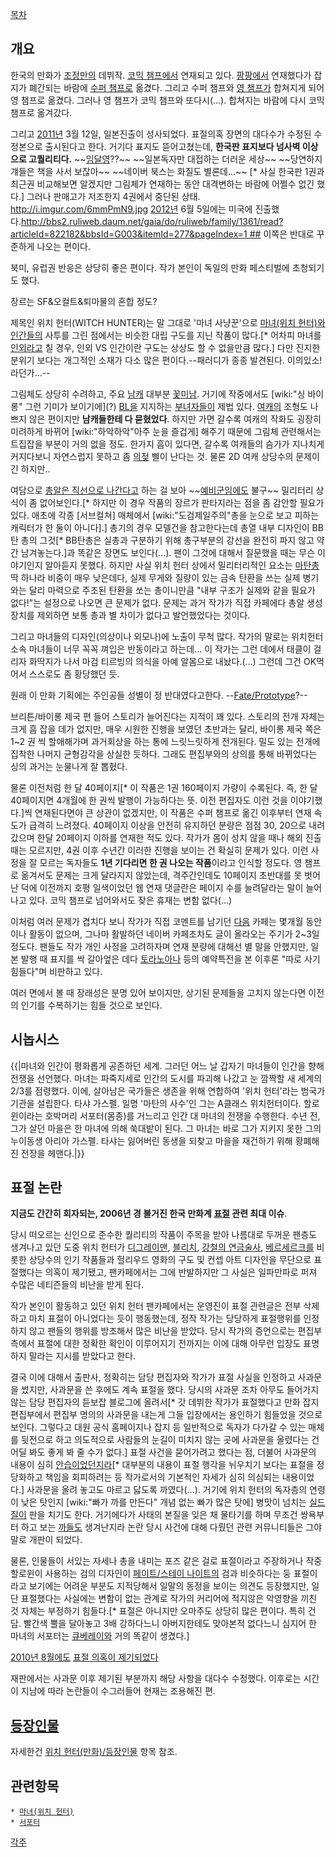 [[목차]]

== 개요 ==
한국의 만화가 [[조정만]]의 데뷔작. [[코믹 챔프]]에서 연재되고 있다.
[[팡팡]]에서 연재했다가 잡지가 폐간되는 바람에 [[수퍼 챔프]]로 옮겼다. 그리고 수퍼 챔프와 [[영 챔프]]가 합쳐지게 되어 영 챔프로 옮겼다. 그러나 영 챔프가 코믹 챔프와 또다시(...). 합쳐지는 바람에 다시 코믹 챔프로 옮겨갔다.

그리고 [[2011년]] 3월 12일, 일본진출이 성사되었다. 표절의혹 장면의 대다수가 수정된 수정본으로 출시된다고 한다. 거기다 표지도 뜯어고쳤는데, '''한국판 표지보다 넘사벽 이상으로 고퀄리티다.''' ~~[[임달영]]??~~ ~~일본독자만 대접하는 더러운 세상~~ ~~당연하지 걔들은 책을 사서 보잖아~~ ~~네이버 북스는 화질도 별론데...~~ [* 사실 한국판 1권과 최근권 비교해보면 알겠지만 그림체가 연재하는 동안 대격변하는 바람에 어쩔수 없긴 했다.] 그러나 판매고가 저조한지 4권에서 중단된 상태.
http://i.imgur.com/6mmPmN9.jpg
[[2012년]] 6월 5일에는 미국에 진출했다.[[http://bbs2.ruliweb.daum.net/gaia/do/ruliweb/family/1361/read?articleId=822182&bbsId=G003&itemId=277&pageIndex=1 ##]] 이쪽은 반대로 꾸준하게 나오는 편이다.

북미, 유럽권 반응은 상당히 좋은 편이다. 작가 본인이 독일의 만화 페스티벌에 초청되기도 했다.

장르는 SF&오컬트&퇴마물의 혼합 정도?

제목인 위치 헌터(WITCH HUNTER)는 말 그대로 '마녀 사냥꾼'으로 [[마녀(위치 헌터)]]와 [[인간]]들의 사투를 그린 점에서는 비슷한 대립 구도를 지닌 작품이 많다.[* 어차피 마녀를 [[인외]]라고 칠 경우, 인외 VS 인간이란 구도는 상상도 할 수 없을만큼 많다.] 다만 진지한 분위기 보다는 개그적인 소재가 다소 많은 편이다.--패러디가 종종 발견된다. 이의있소!라던가...--

그림체도 상당히 수려하고, 주요 [[남캐]] 대부분 [[꽃미남]]. 거기에 작중에서도 [wiki:"싱 바이롱" 그런 기미가 보이기에](?) [[BL]]을 지지하는 [[부녀자]]들이 제법 있다. [[여캐]]의 조형도 나쁘지 않은 편이지만 '''남캐들한테 다 묻혔었다'''. 하지만 가면 갈수록 여캐의 작화도 굉장히 미려하게 바뀌어 [wiki:"하악하악"아주 눈을 즐겁게] 해주기 때문에 그림체 관련해서는 트집잡을 부분이 거의 없을 정도. 한가지 흠이 있다면, 갈수록 여캐들의 슴가가 지나치게 커지다보니 자연스럽지 못하고 좀 [[의젖]] 삘이 난다는 것. 물론 2D 여캐 상당수의 문제이긴 하지만..

여담으로 [[총알은 직선으로 나간다]]고 하는 걸 보아 ~~[[예비군]]임에도 불구~~ 밀리터리 상식이 좀 없어보인다.[* 하지만 이 경우 작품의 장르가 판타지라는 점을 좀 감안할 필요가 있다. 애초에 각종 [서브컬쳐] 매체에서 [wiki:"도검제일주의"총을 눈으로 보고 피하는 캐릭터가 한 둘이 아니다].] 총기의 경우 모델건을 참고한다는데 총열 내부 디자인이 BB탄 총의 그것[* BB탄총은 실총과 구분하기 위해 총구부분의 강선을 완전히 파지 않고 약간 남겨놓는다.]과 똑같은 장면도 보인다(…). 팬이 그것에 대해서 질문했을 때는 무슨 이야기인지 알아듣지 못했다. 하지만 사실 위치 헌터 상에서 밀리터리적인 요소는 [[마탄총]] 딱 하나라 비중이 매우 낮은데다, 실제 무게와 질량이 있는 금속 탄환을 쓰는 실제 병기와는 달리 마력으로 주조된 탄환을 쏘는 총이니만큼 "내부 구조가 실제와 같을 필요가 없다!"는 설정으로 나오면 큰 문제가 없다. 문제는 과거 작가가 직접 카페에다 총알 생성장치를 제외하면 보통 총과 별 차이가 없다고 발언했었다는 것이다.

그리고 마녀들의 디자인(의상이나 외모나)에 노출이 무척 많다. 작가의 말로는 위치헌터 소속 마녀들이 너무 꼭꼭 껴입은 반동이라고 하는데... 이 작가는 그런 데에서 태클이 걸리자 화딱지가 나서 마검 티르빙의 의식을 아예 알몸으로 내놨다.(…) 그런데 그건 OK먹어서 스스로도 좀 황당했던 듯.

원래 이 만화 기획에는 주인공들 성별이 정 반대였다고한다. --[[Fate/Prototype]]?--

브리튼/바이롱 제국 편 들어 스토리가 늘어진다는 지적이 꽤 있다. 스토리의 전개 자체는 크게 흠 잡을 데가 없지만, 매우 시원한 진행을 보였던 초반과는 달리, 바이롱 제국 쪽은 1~2 권 씩 할애해가며 과거회상을 하는 통에 느릿느릿하게 전개된다. 밀도 있는 전개에 집착한 나머지 균형감각을 상실한 듯하다. 그래도 편집부와의 상의를 통해 바뀌었다는 싱의 과거는 눈물나게 잘 뽑혔다.

물론 이전처럼 한 달 40페이지[* 이 작품은 1권 160페이지 가량이 수록된다. 즉, 한 달 40페이지면 4개월에 한 권씩 발행이 가능하다는 뜻. 이전 편집자도 이런 것을 이야기했다.]씩 연재된다면야 큰 상관이 없겠지만, 이 작품은 수퍼 챔프로 옮긴 이후부터 연재 속도가 급격히 느려졌다. 40페이지 이상을 안전히 유지하던 분량은 점점 30, 20으로 내려갔으며 한달 20페이지 이하를 연재한 적도 있다. 작가가 몸이 성치 않을 때나 해외 진출 때는 모르지만, 4권 이후 수년간 이러한 진행을 보이는 건 확실히 문제가 있다. 이런 사정을 잘 모르는 독자들도 '''1년 기다리면 한 권 나오는 작품'''이라고 인식할 정도다. 영 챔프로 옮겨서도 문제는 크게 달라지지 않았는데, 격주간인데도 10페이지 초반대를 못 벗어난 덕에 이전까지 호평 일색이었던 웹 연재 댓글란은 페이지 수를 늘려달라는 말이 늘어나고 있다. 코믹 챔프로 넘어와서도 잦은 휴재는 변함 없다(…)

이처럼 여러 문제가 겹치다 보니 작가가 직접 코멘트를 남기던 [[다음]] 카페는 몇개월 동안이나 활동이 없으며, 그나마 활발하던 네이버 카페조차도 글이 올라오는 주기가 2~3일 정도다. 팬들도 작가 개인 사정을 고려하자며 연재 분량에 대해선 별 말을 안했지만, 일본 발행 때 표지를 싹 갈아엎은 데다 [[토라노아나]] 등의 예약특전을 본 이후론 "따로 사기 힘들다"며 비판하고 있다.

여러 면에서 볼 때 장래성은 분명 있어 보이지만, 상기된 문제들을 고치지 않는다면 이전의 인기를 수복하기는 힘들 것으로 보인다.

== 시놉시스 ==
{{|마녀와 인간이 평화롭게 공존하던 세계. 그러던 어느 날 갑자기 마녀들이 인간을 향해 전쟁을 선언했다. 마녀는 파죽지세로 인간의 도시를 파괴해 나갔고 눈 깜짝할 새 세계의 2/3를 점령했다. 이에, 살아남은 국가들은 생존을 위해 연합하여 '위치 헌터'라는 범국가기관을 설립한다. 타샤 가스펠. 일명 '마탄의 사수'인 그는 A클래스 위치헌터이다. 할로윈이라는 호박머리 서포터(몸종)를 거느리고 인간 대 마녀의 전쟁을 수행한다. 수년 전, 그가 살던 마을은 한 마녀에 의해 쑥대밭이 된다. 그 마녀는 바로 그가 지키지 못한 그의 누이동생 아리아 가스펠. 타샤는 잃어버린 동생을 되찾고 마을을 재건하기 위해 황폐해진 전장을 헤맨다.|}}

== 표절 논란 ==
'''지금도 간간히 회자되는, 2006년 경 불거진 한국 만화계 [[표절]] 관련 최대 이슈'''.

당시 떠오르는 신인으로 준수한 퀄리티의 작품이 주목을 받아 나름대로 두꺼운 팬층도 생겨나고 있던 도중 위치 헌터가 [[디그레이맨]], [[블리치]], [[강철의 연금술사]], [[베르세르크]]를 비롯한 상당수의 인기 작품들과 헐리우드 영화의 구도 및 컨셉 아트 디자인을 무단으로 표절했다는 의혹이 제기됐고, 팬카페에서는 그에 반발하지만 그 사실은 일파만파로 퍼져 수많은 네티즌들의 비난을 받게 된다.

작가 본인이 활동하고 있던 위치 헌터 팬카페에서는 운영진이 표절 관련글은 전부 삭제하고 마치 표절이 아니었다는 듯이 행동했는데, 정작 작가는 당당하게 표절행위를 인정하지 않고 팬들의 행위를 방조해서 많은 비난을 받았다. 당시 작가의 증언으로는 편집부 측에서 표절에 대한 정확한 확인이 이루어지기 전까지는 이에 대해 아무런 입장도 표명하지 말라는 지시를 받았다고 한다.

결국 이에 대해서 출판사, 정확히는 담당 편집자와 작가가 표절 사실을 인정하고 사과문을 썼지만, 사과문을 쓴 후에도 계속 표절을 했다. 당시의 사과문 조차 아무도 들어가지 않는 담당 편집자의 듣보잡 블로그에 올려서[* 갓 데뷔한 작가가 표절했다고 만화 잡지 편집부에서 편집부 명의의 사과문을 내는게 그들 입장에서는 용인하기 힘들었을 것으로 보인다. 그렇다고 대원 공식 홈페이지나 잡지 등 일반적으로 독자가 다가갈 수 있는 매체를 뒷전으로 하고 의도적으로 사람들의 눈길이 미치지 않는 곳에 사과문을 올렸다는 건 어딜 봐도 좋게 봐 줄 수가 없다.] 표절 사건을 묻어가려고 했다는 점, 더불어 사과문의 내용이 심히 [[안습]]이었던지라[* 대부분의 내용이 표절 행각을 뉘우치기 보다는 표절을 정당화하고 책임을 회피하려는 등 작가로서의 기본적인 자세가 심히 의심되는 내용이었다.] 사과문을 올려 놓고도 마르고 닳도록 까였다(...). 거기에 위치 헌터의 독자층의 연령이 낮은 탓인지 [wiki:"빠가 까를 만든다" 개념 없는 빠가 많은 탓에] 병맛이 넘치는 [[실드]]질이 판을 치기도 한다. 거기에다가 사태의 본질을 잊은 채 물타기를 하며 무조건 쌍욕부터 하고 보는 [[까]]들도 생겨난지라 논란 당시 사건에 대해 다뤘던 관련 커뮤니티들은 그야말로 개판이 되었다.

물론, 인물들이 서있는 자세나 총을 내미는 포즈 같은 걸로 표절이라고 주장하거나 작중 할로윈이 사용하는 검의 디자인이 [[페이트/스테이 나이트]]의 검과 비슷하다는 둥 표절이라고 보기에는 어려운 부분도 지적당해서 일말의 동정을 보이는 의견도 등장했지만, 일단 표절했다는 사실에는 변함이 없는 관계로 작가의 커리어에 적지않은 악영향을 끼친 것 자체는 부정하기 힘들다.[* 표절은 아니지만 오마주도 상당히 많은 편이다. 특히 건담. 빨간색 뿔을 달아놓고 3배 강하다느니 아버지한테도 맞아본적 없다느니 심지어 한 마녀의 서포터는 [[큐베레이]]와 거의 똑같이 생겼다.]

[http://www.ruliweb.com/ruliboard/read.htm?main=comic&table=hb_man_info&find=subject&ftext=%C0%A7%C4%A1&num=7416 2010년 8월에도] [http://www.ruliweb.com/ruliboard/read.htm?table=hb_man_info&page=1&num=7462&main=hb&find=&ftext= 표절 의혹이 제기되었다]

재판에서는 사과문 이후 제기된 부분까지 해당 사항을 대다수 수정했다. 이후로는 시간이 지남에 따라 논란들이 수그러들어 현재는 조용해진 편.
 
== [[위치 헌터(만화)/등장인물|등장인물]] ==
자세한건 [[위치 헌터(만화)/등장인물]] 항목 참조.

== 관련항목 ==
 * [[마녀(위치 헌터)]]
 * [[서포터]]

[[각주]]
